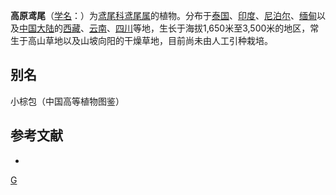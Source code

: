 {{Speciesbox 
| genus = Iris
| species = collettii
| status = NE
| status_system = IUCN3.1
| authority = Hook. f.
}}

'''高原鸢尾'''（[[学名|学名]]：{{lang|la|''Iris collettii''}}）为[[鸢尾科|鸢尾科]][[鸢尾属|鸢尾属]]的植物。分布于[[泰国|泰国]]、[[印度|印度]]、[[尼泊尔|尼泊尔]]、[[缅甸|缅甸]]以及[[中国大陆|中国大陆]]的[[西藏|西藏]]、[[云南|云南]]、[[四川|四川]]等地，生长于海拔1,650米至3,500米的地区，常生于高山草地以及山坡向阳的干燥草地，目前尚未由人工引种栽培。

== 别名 ==
小棕包（中国高等植物图鉴）

== 参考文献 ==
<div class="references-small">
* {{cite web| url =http://www.bioinfo.cn/db05/KmzwSpecies.php?action=view&id=11442| title =高原鸢尾| work =《中国高等植物数据库全库》| publisher =中国科学院微生物研究所| author =昆明植物研究所| accessdate =2009-02-24| deadurl =yes| archiveurl =https://web.archive.org/web/20160305074145/http://www.bioinfo.cn/db05/KmzwSpecies.php?action=view&id=11442| archivedate =2016-03-05}}
</div>
{{Taxonbar|from=Q15227593}}

[[Category:鸢尾属|G]]